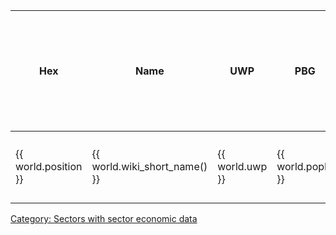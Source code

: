 <section begin="header"/>
{| class="wikitable sortable" width="90%"
|+ {{ sector.sector_name() }} economic data
!Hex!!Name!!UWP!!PBG!!{Ix}!!WTN!!MSPR!!RU!!Per Capita (Cr)!!GWP (BCr)!!Trade (MCr/year)
!Passengers (per year)!!Build!!Army!!Port!!SPA Population
!Trade Goods!!Subsector <section end="header"/>
{%- for subsector in sector.subsectors.values() -%}
<section begin="{{subsector.name}}" />
{%- for world in subsector.worlds %}
|-
| {{ world.position }}
| {{ world.wiki_short_name() }}
| {{ world.uwp }}
| {{ world.popM }}{{world.belts}}{{world.ggCount}}
| { {{world.importance}} }
| {{world.wtn}}
| {{world.mspr}}
| {{"{:,d}".format(world.ru)}}
| {{"{:,d}".format(world.perCapita)}}
| {{"{:,d}".format(world.gwp)}}
| {{"{:,d}".format(world.tradeIn // 10000000) }}
| {{"{:,d}".format(world.passIn) }}
| {{"{:,d}".format(world.ship_capacity) }}
| {{"{:,d}".format(world.raw_be) }}
| {{ world.starportSize }}
| {{"{:,d}".format(world.starportPop) }}
| {{ world.trade_id }}
| {{ subsector.wiki_name() }}
{% endfor -%}
<section end="{{subsector.name}}" />
{%- endfor %}
|}

[[Category: Sectors with sector economic data]]
